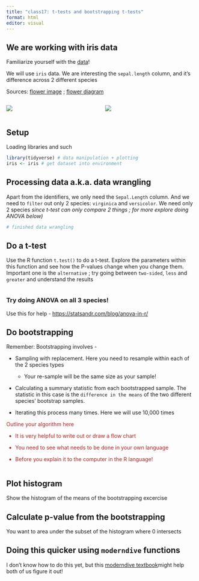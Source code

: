 ```yaml
---
title: "class17: t-tests and bootstrapping t-tests"
format: html
editor: visual
---
```


## We are working with iris data

Familiarize yourself with the [data](https://www.statology.org/iris-dataset-r/)!

::: aside
We will use `iris` data. We are interesting the `sepal.length` column, and it's difference across 2 different species

Sources: [flower image](http://www.sunnysimplelife.com/2012/03/spring.html) ; [flower diagram](https://en.wikipedia.org/wiki/Sepal)
:::

::: columns
::: {.column width="50%"}
![](../assets/iris_flower.png)
:::

::: {.column width="50%"}
![](../assets/flower_diagram.png)
:::
:::

## Setup

Loading libraries and such

```r
library(tidyverse) # data manipulation + plotting
iris <- iris # get dataset into environment
```

## Processing data a.k.a. data wrangling

Apart from the identifiers, we only need the `Sepal.Length` column. And we need to `filter` out only 2 species: `virginica` and `versicolor`. We need only 2 species *since t-test can only compare 2 things ; for more explore doing ANOVA below)*

```r
# finished data wrangling
```

## Do a t-test

Use the R function `t.test()` to do a t-test. Explore the parameters within this function and see how the P-values change when you change them. Important one is the `alternative` ; try going between `two-sided`, `less` and `greater` and understand the results

```r

```

### Try doing ANOVA on all 3 species!

Use this for help - <https://statsandr.com/blog/anova-in-r/>

## Do bootstrapping

Remember: Bootstrapping involves -

-   Sampling with replacement. Here you need to resample within each of the 2 species types

    -   Your re-sample will be the same size as your sample!

-   Calculating a summary statistic from each bootstrapped sample. The statistic in this case is the `difference in the means` of the two different species' bootstrap samples.

-   Iterating this process many times. Here we will use 10,000 times

::: {.span style="color: firebrick"}
Outline your algorithm here

-   It is very helpful to write out or draw a flow chart

-   You need to see what needs to be done in your own language

-   Before you explain it to the computer in the R language!
:::

```r


```

## Plot histogram

Show the histogram of the means of the bootstrapping excercise

## Calculate p-value from the bootstrapping

You want to area under the subset of the histogram where 0 intersects

## Doing this quicker using `moderndive` functions

I don't know how to do this yet, but this [moderndive textbook](https://moderndive.com/7-sampling.html#what-proportion-of-this-bowls-balls-are-red)might help both of us figure it out!
